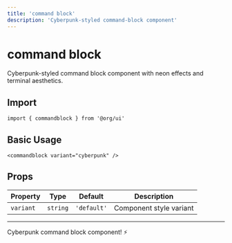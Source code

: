 ```yaml
---
title: 'command block'
description: 'Cyberpunk-styled command-block component'
---
```


# command block

Cyberpunk-styled command block component with neon effects and terminal aesthetics.

## Import

```svelte
import { commandblock } from '@org/ui'
```

## Basic Usage

```svelte
<commandblock variant="cyberpunk" />
```

## Props

| Property | Type | Default | Description |
|----------|------|---------|-------------|
| `variant` | `string` | `'default'` | Component style variant |

---

Cyberpunk command block component! ⚡

